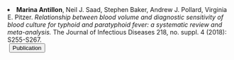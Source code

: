 <li> __Marina Antillon__, Neil J. Saad, Stephen Baker, Andrew J. Pollard, Virginia E. Pitzer. _Relationship between blood volume and diagnostic sensitivity of blood culture for typhoid and paratyphoid fever: a systematic review and meta-analysis._ The Journal of Infectious Diseases 218, no. suppl. 4 (2018): S255-S267.  
  <a href="https://doi.org/10.1093/infdis/jiy471" style="margin-left: 0.25em" target="_blank">
    <button class="button1">
      <i class="fa-solid fa-feather"> </i> Publication
    </button>
  </a>
</li>



